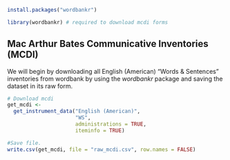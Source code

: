 
```{r, packages}
install.packages("wordbankr")
```

```{r, libraries}

library(wordbankr) # required to download mcdi forms
```

## Mac Arthur Bates Communicative Inventories (MCDI)
We will begin by downloading all English (American) "Words & Sentences" inventories from wordbank by using the *wordbankr* package and saving the dataset in its raw form.

```{r}
# Download mcdi
get_mcdi <-
  get_instrument_data("English (American)",
                      "WS",
                      administrations = TRUE,
                      iteminfo = TRUE)

#Save file.
write.csv(get_mcdi, file = "raw_mcdi.csv", row.names = FALSE)
```

